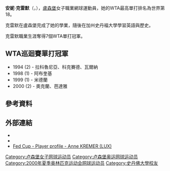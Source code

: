 {{Infobox 网球
|姓名=安妮·克雷默<br />Anne Kremer
|照片=Anne Kremer 2007 Australian Open R1.jpg
|国籍={{LUX}}
|生年=1975年
|生日=10月17日
|出生地= {{LUX}}
|居住地= {{LUX}}{{tsl|en|Hesperange||Hesperange}}
|身高=165<ref>Credit to {{cite web |url=http://www.sonyericssonwtatour.com/2/players/playerprofiles/PlayerBio.asp?PlayerID=110242 |title=存档副本 |accessdate=2008-01-16 |deadurl=yes |archiveurl=https://web.archive.org/web/20080119062515/http://www.sonyericssonwtatour.com/2/players/playerprofiles/PlayerBio.asp?PlayerID=110242 |archivedate=2008-01-19 }}</ref>
|体重=55
|持拍手=右
|反拍=雙手
|转职业年=1988
|球拍=
|球衣=
|球鞋=
|单打最高排名=18（2002年7月29日）
|双打最高排名=140（2002年5月6日）
|现单打排名=496（2012年终）
|现双打排名=619（2012年终）
|单打冠军头衔= WTA級─7
|双打冠军头衔= WTA級─0
|职业战绩=(單打)W394-L324<br />(雙打)W29-L75
|奖金=$1,469,886
|澳网最好成绩=第二輪（1999、2001、2002、2003、2007、2008）
|法网最好成绩=第三輪（2002）
|温网最好成绩=第三輪（1999、2004）
|美网最好成绩=第二輪（1998、1999、2000）
|大满贯个数=
|奥运会最好成绩=
}}

'''安妮·克雷默'''（{{lang-de|'''Anne Kremer'''}}，{{bd|1975年|10月17日|catIdx=Kremer}}），[[盧森堡|盧森堡]]女子職業網球運動員，她的WTA最高單打排名為世界第18。

克雷默在盧森堡完成了她的學業，隨後在加州史丹福大學學習英語與歷史。

克雷默職業生涯奪得7個WTA單打冠軍。

== WTA巡迴賽單打冠軍 ==
* 1994 (2) - 拉科魯尼亞、科克賽德、瓦爾納
* 1998 (1) - 阿布奎基
* 1999 (1) - 米德蘭
* 2000 (2) - 奧克蘭、芭達雅

== 參考資料 ==
{{reflist}}

== 外部連結 ==
{{Commonscat|Anne Kremer}}
* {{WTA|4152}}
* {{ITF Profile|id=20002886}}
* [http://www.fedcup.com/en/players/player/profile.aspx?playerid=20002886 Fed Cup - Player profile - Anne KREMER (LUX)]{{Wayback|url=http://www.fedcup.com/en/players/player/profile.aspx?playerid=20002886 |date=20160303180410 }}

{{Authority control}}
{{DEFAULTSORT:Kremer, Anne}}
[[Category:卢森堡女子网球运动员|Category:卢森堡女子网球运动员]]
[[Category:卢森堡奥运网球运动员|Category:卢森堡奥运网球运动员]]
[[Category:2000年夏季奥林匹克运动会网球运动员|Category:2000年夏季奥林匹克运动会网球运动员]]
[[Category:史丹佛大學校友|Category:史丹佛大學校友]]